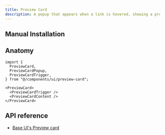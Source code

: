 ```yaml
---
title: Preview Card
description: A popup that appears when a link is hovered, showing a preview for sighted users.
---
```


<ComponentPreview name="examples/preview-card-demo" />

## Manual Installation

<ComponentSource name="ui/preview-card" />

## Anatomy

```tsx
import {
  PreviewCard,
  PreviewCardPopup,
  PreviewCardTrigger,
} from "@/components/ui/preview-card";
```

```tsx
<PreviewCard>
  <PreviewCardTrigger />
  <PreviewCardContent />
</PreviewCard>
```

## API reference

- [Base UI's Preview card](https://base-ui.com/react/components/preview-card#api-reference)
